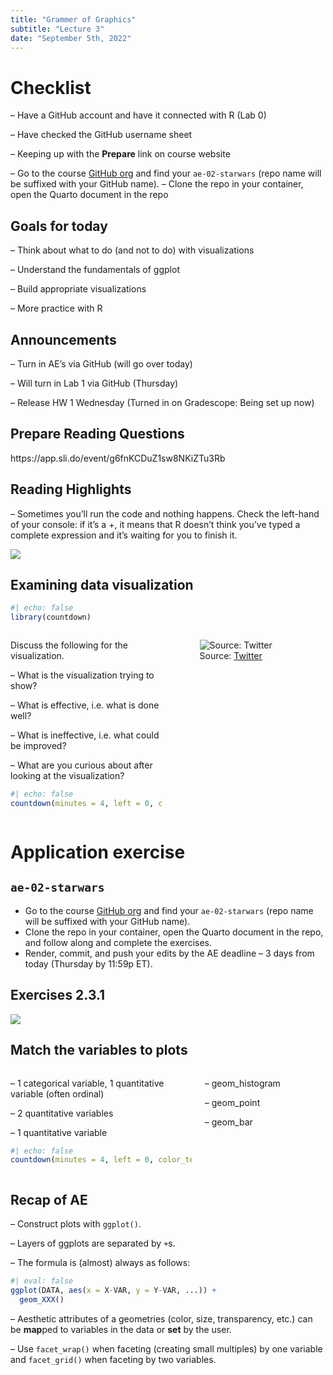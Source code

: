 ```yaml
---
title: "Grammer of Graphics"
subtitle: "Lecture 3"
date: "September 5th, 2022"
---
```


# Checklist {.smaller}

-- Have a GitHub account and have it connected with R (Lab 0)

-- Have checked the GitHub username sheet

-- Keeping up with the **Prepare** link on course website

-- Go to the course [GitHub org](https://github.com/sta199-f22-2) and find your `ae-02-starwars` (repo name will be suffixed with your GitHub name). -- Clone the repo in your container, open the Quarto document in the repo

## Goals for today

-- Think about what to do (and not to do) with visualizations

-- Understand the fundamentals of ggplot

-- Build appropriate visualizations

-- More practice with R

## Announcements

-- Turn in AE's via GitHub (will go over today)

-- Will turn in Lab 1 via GitHub (Thursday)

-- Release HW 1 Wednesday (Turned in on Gradescope: Being set up now)

## Prepare Reading Questions

https://app.sli.do/event/g6fnKCDuZ1sw8NKiZTu3Rb

## Reading Highlights

-- Sometimes you'll run the code and nothing happens. Check the left-hand of your console: if it's a +, it means that R doesn't think you've typed a complete expression and it's waiting for you to finish it.

![](images/03-Grammer-of-Graphics/plus.png){fig-align="center"}

## **Examining data visualization** {.smaller}

```r
#| echo: false
library(countdown)
```

::: columns
::: {.column width="50%"}
Discuss the following for the visualization.

-- What is the visualization trying to show?

-- What is effective, i.e. what is done well?

-- What is ineffective, i.e. what could be improved?

-- What are you curious about after looking at the visualization?

```r
#| echo: false
countdown(minutes = 4, left = 0, color_text = "#325b74")
```
:::

::: {.column width="50%"}
![Source: [Twitter](https://twitter.com/reina_sabah/status/1291509085855260672)](images/03-Grammer-of-Graphics/female-heights.png){fig-align="center"}
:::
:::

# Application exercise

## `ae-02-starwars`

-   Go to the course [GitHub org](https://github.com/sta199-f22-2) and find your `ae-02-starwars` (repo name will be suffixed with your GitHub name).
-   Clone the repo in your container, open the Quarto document in the repo, and follow along and complete the exercises.
-   Render, commit, and push your edits by the AE deadline -- 3 days from today (Thursday by 11:59p ET).

## Exercises 2.3.1

![](images/03-Grammer-of-Graphics/what'swrong.png){fig-align="center"}

## Match the variables to plots

::: columns
::: {.column width="60%"}
-- 1 categorical variable, 1 quantitative variable (often ordinal)

-- 2 quantitative variables

-- 1 quantitative variable

```r
#| echo: false
countdown(minutes = 4, left = 0, color_text = "#325b74")
```
:::

::: {.column width="40%"}
-- geom_histogram

-- geom_point

-- geom_bar
:::
:::

## Recap of AE {.smaller}

-- Construct plots with `ggplot()`.

-- Layers of ggplots are separated by `+`s.

-- The formula is (almost) always as follows:

```r
#| eval: false
ggplot(DATA, aes(x = X-VAR, y = Y-VAR, ...)) +
  geom_XXX()
```

-- Aesthetic attributes of a geometries (color, size, transparency, etc.) can be **map**ped to variables in the data or **set** by the user.

-- Use `facet_wrap()` when faceting (creating small multiples) by one variable and `facet_grid()` when faceting by two variables.
